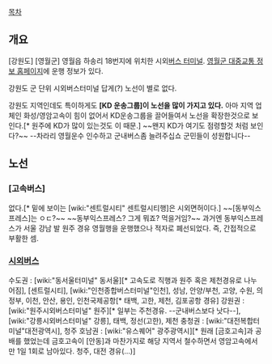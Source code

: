 [[목차]]
== 개요 ==
[강원도] [영월군] 영월읍 하송리 18번지에 위치한 시외[[버스 터미널]].
[http://yeongwol-pti.com/index.php 영월군 대중교통 정보 홈페이지]에 운행 정보가 있다.

강원도 군 단위 시외버스터미널 답게(?) 노선이 별로 없다.

강원도 지역인데도 특이하게도 '''[KD 운송그룹]이 노선을 많이 가지고 있다.''' 아마 지역 업체인 화성/영암고속이 힘이 없어서 KD운송그룹을 끌어들여서 노선을 확장한것으로 보인다.[* 원주에 KD가 많이 있는것도 이 때문.] ~~왠지 KD가 여기도 점령할것 처럼 보인다?~~ --차라리 영월운수 인수하고 군내버스좀 늘려주십쇼 군민들이 성원합니다--

== 노선 ==
=== [고속버스] ===
없다.[* 밑에 보이는 [wiki:"센트럴시티" 센트럴시티행]은 시외면허이다.] ~~[동부익스프레스]는 ㅇㄷ?~~ ~~동부익스프레스? 그게 뭐죠? 먹을거임?~~
과거엔 동부익스프레스가 서울 강남 발 원주 경유 영월행을 운행했으나 적자로 폐선되었다. 즉, 간접적으로 부활한 셈.

=== [[시외버스]] ===
수도권 : [wiki:"동서울터미널" 동서울][* 고속도로 직행과 원주 혹은 제천경유로 나누어짐], [센트럴시티], [wiki:"인천종합버스터미널"인천], 성남, 안양/부천, 고양, 수원, 의정부, 이천, 안산, 용인, 인천국제공항[* 태백, 고한, 제천, 김포공항 경유]
강원권 : [wiki:"원주시외버스터미널" 원주][* 일부는 주천경유. --군내버스보다 낫다--], [wiki:"강릉시외버스터미널" 강릉], 태백, 정선(고한), 제천
충청권 : [wiki:"대전복합터미널"대전광역시], 청주
호남권 : [wiki:"유스퀘어" 광주광역시][* 원래 [금호고속]과 공배를 했었는데 금호고속이 [안동]과 마찬가지로 해당 지역서 철수하면서 영암고속에서만 1일 1회로 남아있다. 청주, 대전 경유(...)]
